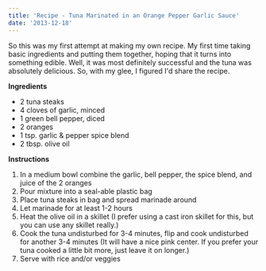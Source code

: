 ```yaml
---
title: 'Recipe - Tuna Marinated in an Orange Pepper Garlic Sauce'
date: '2013-12-18'
---
```


So this was my first attempt at making my own recipe. My first time taking basic ingredients and putting them together, hoping that it turns into something edible. Well, it was most definitely successful and the tuna was absolutely delicious. So, with my glee, I figured I'd share the recipe.

**Ingredients**

-   2 tuna steaks
-   4 cloves of garlic, minced
-   1 green bell pepper, diced
-   2 oranges
-   1 tsp. garlic & pepper spice blend
-   2 tbsp. olive oil

**Instructions**

1. In a medium bowl combine the garlic, bell pepper, the spice blend, and juice of the 2 oranges
2. Pour mixture into a seal-able plastic bag
3. Place tuna steaks in bag and spread marinade around
4. Let marinade for at least 1-2 hours
5. Heat the olive oil in a skillet (I prefer using a cast iron skillet for this, but you can use any skillet really.)
6. Cook the tuna undisturbed for 3-4 minutes, flip and cook undisturbed for another 3-4 minutes (It will have a nice pink center. If you prefer your tuna cooked a little bit more, just leave it on longer.)
7. Serve with rice and/or veggies
